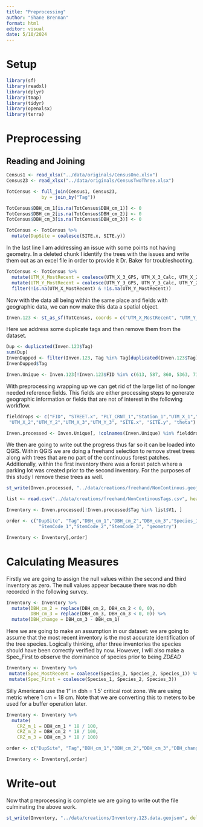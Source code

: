 ---
title: "Preprocessing"
author: "Shane Brennan"
format: html
editor: visual
date: 5/10/2024
---

# Setup

```{r Library, message=FALSE, warning=FALSE}
library(sf)
library(readxl)
library(dplyr)
library(tmap)
library(tidyr)
library(openxlsx)
library(terra)
```

# Preprocessing

## Reading and Joining

```{r ReadIn, warning=FALSE}
Census1 <- read_xlsx("../data/originals/CensusOne.xlsx")
Census23 <- read_xlsx("../data/originals/CensusTwoThree.xlsx")
```

```{r Joining, warning=FALSE}
TotCensus <- full_join(Census1, Census23, 
             by = join_by("Tag"))  

TotCensus$DBH_cm_1[is.na(TotCensus$DBH_cm_1)] <- 0
TotCensus$DBH_cm_2[is.na(TotCensus$DBH_cm_2)] <- 0
TotCensus$DBH_cm_3[is.na(TotCensus$DBH_cm_3)] <- 0

TotCensus <- TotCensus %>%
  mutate(DupSite = coalesce(SITE.x, SITE.y))
```

In the last line I am addressing an issue with some points not having geometry. In a deleted chunk I identify the trees with the issues and write them out as an excel file in order to provide it Dr. Baker for troubleshooting.

```{r UpdatedCoords}
TotCensus <- TotCensus %>%
  mutate(UTM_X_MostRecent = coalesce(UTM_X_3_GPS, UTM_X_3_Calc, UTM_X_2, UTM_X_1)) %>%
  mutate(UTM_Y_MostRecent = coalesce(UTM_Y_3_GPS, UTM_Y_3_Calc, UTM_Y_2, UTM_Y_1)) %>%
  filter(!is.na(UTM_X_MostRecent) & !is.na(UTM_Y_MostRecent))
```

Now with the data all being within the same place and fields with geographic data, we can now make this data a spatial object.

```{r SF}
Inven.123 <- st_as_sf(TotCensus, coords = c("UTM_X_MostRecent", "UTM_Y_MostRecent"), crs = 26918)
```

Here we address some duplicate tags and then remove them from the dataset.

```{r Dups, results='hold'}
Dup <- duplicated(Inven.123$Tag)
sum(Dup)
InvenDupped <- filter(Inven.123, Tag %in% Tag[duplicated(Inven.123$Tag)])
InvenDupped$Tag

Inven.Unique <- Inven.123[!Inven.123$FID %in% c(613, 587, 860, 5363, 7132, 7145), ]
```

With preprocessing wrapping up we can get rid of the large list of no longer needed reference fields. This fields are either processing steps to generate geographic information or fields that are not of interest in the following workflow.

```{r DropFields}
fielddrops <- c("FID", "STREET.x", "PLT_CRNT_1","Station_1","UTM_X_1","UTM_Y_1", "PLT_CRNT_2", "Station_2", "M1_3"      ,"M2_3","M3_3","M4_3","M5_3","STREET.y","Comments_3","date_census_3","Calc_X_m_3","Calc_Y_m_3","ROTX_3","ROTY_3",      "easting_origin","northing_origin","UTM_X_3_Calc","UTM_Y_3_Calc","UTM_X_3_GPS","UTM_Y_3_GPS",    
 "UTM_X_2","UTM_Y_2","UTM_X_3","UTM_Y_3", "SITE.x", "SITE.y", "theta")

Inven.processed <- Inven.Unique[, !colnames(Inven.Unique) %in% fielddrops]
```

We then are going to write out the progress thus far so it can be loaded into QGIS. Within QGIS we are doing a freehand selection to remove street trees along with trees that are no part of the continuous forest patches. Additionally, within the first inventory there was a forest patch where a parking lot was created prior to the second inventory. For the purposes of this study I remove these trees as well.

```{r WriteOut1, warning=FALSE, message=FALSE, results='hide'}
st_write(Inven.processed, "../data/creations/freehand/NonContinous.geojson", delete_dsn = TRUE)
```

```{r ReadList}
list <- read.csv("../data/creations/freehand/NonContinousTags.csv", header = FALSE)

Inventory <- Inven.processed[!Inven.processed$Tag %in% list$V1, ] 
```

```{r Reorder}
order <- c("DupSite", "Tag","DBH_cm_1","DBH_cm_2","DBH_cm_3","Species_1", "Species_2", "Species_3",
            "StemCode_1","StemCode_2","StemCode_3", "geometry")

Inventory <- Inventory[,order]
```

# Calculating Measures

Firstly we are going to assign the null values within the second and third inventory as zero. The null values appear because there was no dbh recorded in the following survey.
```{r AllZero}
Inventory <- Inventory %>%
  mutate(DBH_cm_2 = replace(DBH_cm_2, DBH_cm_2 < 0, 0),
         DBH_cm_3 = replace(DBH_cm_3, DBH_cm_3 < 0, 0)) %>%
  mutate(DBH_change = DBH_cm_3 - DBH_cm_1)
```


Here we are going to make an assumption in our dataset: we are going to assume that the most recent inventory is the most accurate identification of the tree species. Logically thinking, after three inventories the species should have been correctly verified by now. However, I will also make a Spec_First to observe the dominance of species prior to being *ZDEAD*
```{r SpecRecent}
Inventory <- Inventory %>%
 mutate(Spec_MostRecent = coalesce(Species_3, Species_2, Species_1)) %>%
 mutate(Spec_First = coalesce(Species_1, Species_2, Species_3))
```


Silly Americans use the 1" in dbh = 1.5' critical root zone. We are using metric where 1 cm = 18 cm. Note that we are converting this to meters to be used for a buffer operation later.
```{r CRZ}
Inventory <- Inventory %>%
  mutate(
    CRZ_m_1 = DBH_cm_1 * 18 / 100,
    CRZ_m_2 = DBH_cm_2 * 18 / 100,
    CRZ_m_3 = DBH_cm_3 * 18 / 100)

order <- c("DupSite", "Tag","DBH_cm_1","DBH_cm_2","DBH_cm_3","DBH_change","CRZ_m_1","CRZ_m_2","CRZ_m_3","Spec_MostRecent", "Spec_First", "Species_1", "Species_2","Species_3","StemCode_1","StemCode_2","StemCode_3", "geometry")

Inventory <- Inventory[,order]
```

# Write-out

Now that preprocessing is complete we are going to write out the file culminating the above work.
```{r Writeout2, warning=FALSE, message=FALSE, results='hide'}
st_write(Inventory, "../data/creations/Inventory.123.data.geojson", delete_dsn = TRUE)
```


